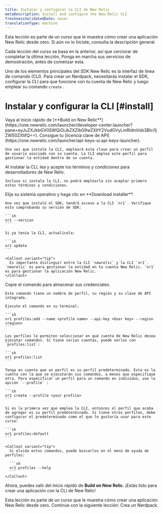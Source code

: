 ```yaml
---
title: Instalar y configurar la CLI de New Relic
metaDescription: Install and configure the New Relic CLI
freshnessValidatedDate: never
translationType: machine
---
```


<Callout variant="tip">
  Esta lección es parte de un curso que le muestra cómo crear una aplicación New Relic desde cero. Si aún no lo hiciste, consulta la descripción general.

  Cada lección del curso se basa en la anterior, así que cerciorar de completar la última lección, Ponga en marcha sus servicios de demostración, antes de comenzar esta.
</Callout>

Uno de los elementos principales del SDK New Relic es la interfaz de línea de comando (CLI). Para crear un Nerdpack, necesitarás instalar el SDK, configurar la CLI para que funcione con tu cuenta de New Relic y luego emplear su comando `create` .

# Instalar y configurar la CLI [#install]

<Steps>
  <Step>
    Vaya al inicio rápido de [**Build on New Relic**](https://one.newrelic.com/launcher/developer-center.launcher?pane=eyJuZXJkbGV0SWQiOiJkZXZlbG9wZXItY2VudGVyLmRldmVsb3Blci1jZW50ZXIifQ==).
  </Step>

  <Step>
    Consigue tu [licencia clave de API](https://one.newrelic.com/launcher/api-keys-ui.api-keys-launcher).

    Una vez que instale la CLI, empleará esta clave para crear un perfil de usuario asociado con su cuenta. La CLI emplea este perfil para gestionar la entidad dentro de su cuenta.
  </Step>

  <Step>
    Al instalar la CLI, lea y acepte los términos y condiciones para desarrolladores de New Relic.

    Incluso si instala la CLI, no podrá emplearla sin aceptar primero estos términos y condiciones.
  </Step>

  <Step>
    Elija su sistema operativo y haga clic en **Download installer**.

    Una vez que instaló el SDK, tendrá acceso a la CLI `nr1`. Verifique esto comprobando su versión de SDK:

    ```sh
    nr1 --version
    ```

    Si ya tenía la CLI, actualícela:

    ```sh
    nr1 update
    ```

    <Callout variant="tip">
      Es importante distinguir entre la CLI `newrelic` y la CLI `nr1`. `newrelic` es para gestionar la entidad en tu cuenta New Relic. `nr1` es para gestionar la aplicación New Relic.
    </Callout>
  </Step>

  <Step>
    Copie el comando para almacenar sus credenciales.

    Este comando tiene un nombre de perfil, su región y su clave de API integrada.

    Ejecute el comando en su terminal:

    ```sh
    nr1 profiles:add --name <profile name> --api-key <User key> --region <region>
    ```

    Los perfiles le permiten seleccionar en qué cuenta de New Relic desea ejecutar comandos. Si tiene varias cuentas, puede verlas con `profiles:list`:

    ```sh
    nr1 profiles:list
    ```

    Tenga en cuenta que un perfil es su perfil predeterminado. Esta es la cuenta con la que se ejecutarán sus comandos, a menos que especifique otra. Para especificar un perfil para un comando en individuo, use la opción `--profile` :

    ```sh
    nr1 create --profile <your profile>
    ```

    Si es la primera vez que emplea la CLI, entonces el perfil que acaba de agregar es su perfil predeterminado. Si tiene otros perfiles, debe configurar el predeterminado como el que le gustaría usar para este curso:

    ```sh
    nr1 profiles:default
    ```

    <Callout variant="tip">
      Si olvida estos comandos, puede buscarlos en el menú de ayuda de perfiles:

      ```sh
      nr1 profiles --help
      ```
    </Callout>
  </Step>
</Steps>

Ahora, puedes salir del inicio rápido de **Build on New Relic**. ¡Estás listo para crear una aplicación con la CLI de New Relic!

<Callout variant="tip">
  Esta lección es parte de un curso que le muestra cómo crear una aplicación New Relic desde cero. Continúe con la siguiente lección: Crea un Nerdpack.
</Callout>